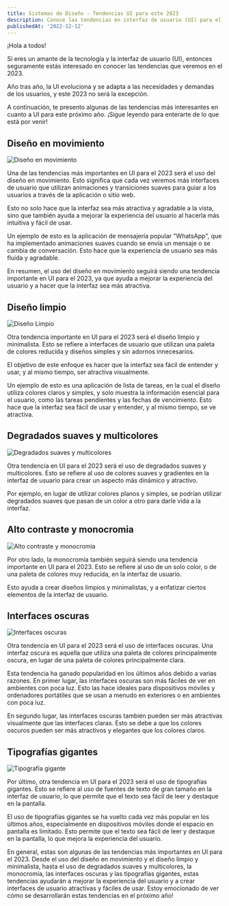 ```yaml
---
title: Sistemas de Diseño - Tendencias UI para este 2023
description: Conoce las tendencias en interfaz de usuario (UI) para el 2023, incluyendo diseño en movimiento, diseño limpio y minimalista, degradados suaves y multicolores y alto contraste y monocromía
publishedAt: '2022-12-12'
---
```


¡Hola a todos!

Si eres un amante de la tecnología y la interfaz de usuario (UI), entonces seguramente estás interesado en conocer las tendencias que veremos en el 2023.

Año tras año, la UI evoluciona y se adapta a las necesidades y demandas de los usuarios, y este 2023 no será la excepción.

A continuación, te presento algunas de las tendencias más interesantes en cuanto a UI para este próximo año. ¡Sigue leyendo para enterarte de lo que está por venir!

## Diseño en movimiento

<Image
  className="w-full rounded-md"
  src="/images/blog/motion-design.jpg"
  alt="Diseño en movimiento"
  width={672}
  height={258}
/>

Una de las tendencias más importantes en UI para el 2023 será el uso del diseño en movimiento. Esto significa que cada vez veremos más interfaces de usuario que utilizan animaciones y transiciones suaves para guiar a los usuarios a través de la aplicación o sitio web.

Esto no solo hace que la interfaz sea más atractiva y agradable a la vista, sino que también ayuda a mejorar la experiencia del usuario al hacerla más intuitiva y fácil de usar.

Un ejemplo de esto es la aplicación de mensajería popular "WhatsApp", que ha implementado animaciones suaves cuando se envía un mensaje o se cambia de conversación. Esto hace que la experiencia de usuario sea más fluida y agradable.

En resumen, el uso del diseño en movimiento seguirá siendo una tendencia importante en UI para el 2023, ya que ayuda a mejorar la experiencia del usuario y a hacer que la interfaz sea más atractiva.

## Diseño limpio

<Image
  className="w-full rounded-md"
  src="/images/blog/clean-design.jpg"
  alt="Diseño Limpio"
  width={672}
  height={258}
/>

Otra tendencia importante en UI para el 2023 será el diseño limpio y minimalista. Esto se refiere a interfaces de usuario que utilizan una paleta de colores reducida y diseños simples y sin adornos innecesarios.

El objetivo de este enfoque es hacer que la interfaz sea fácil de entender y usar, y al mismo tiempo, ser atractiva visualmente.

Un ejemplo de esto es una aplicación de lista de tareas, en la cual el diseño utiliza colores claros y simples, y solo muestra la información esencial para el usuario, como las tareas pendientes y las fechas de vencimiento. Esto hace que la interfaz sea fácil de usar y entender, y al mismo tiempo, se ve atractiva.

## Degradados suaves y multicolores

<Image
  className="w-full rounded-md"
  src="/images/blog/soft-gradient.jpg"
  alt="Degradados suaves y multicolores"
  width={672}
  height={258}
/>

Otra tendencia en UI para el 2023 será el uso de degradados suaves y multicolores. Esto se refiere al uso de colores suaves y gradientes en la interfaz de usuario para crear un aspecto más dinámico y atractivo.

Por ejemplo, en lugar de utilizar colores planos y simples, se podrían utilizar degradados suaves que pasan de un color a otro para darle vida a la interfaz.

## Alto contraste y monocromia

<Image
  className="w-full rounded-md"
  src="/images/blog/hight-contrast.jpg"
  alt="Alto contraste y monocromia"
  width={672}
  height={258}
/>

Por otro lado, la monocromía también seguirá siendo una tendencia importante en UI para el 2023. Esto se refiere al uso de un solo color, o de una paleta de colores muy reducida, en la interfaz de usuario.

Esto ayuda a crear diseños limpios y minimalistas, y a enfatizar ciertos elementos de la interfaz de usuario.

## Interfaces oscuras

<Image
  className="w-full rounded-md"
  src="/images/blog/dark-ui.jpg"
  alt="Interfaces oscuras"
  width={672}
  height={258}
/>

Otra tendencia en UI para el 2023 será el uso de interfaces oscuras. Una interfaz oscura es aquella que utiliza una paleta de colores principalmente oscura, en lugar de una paleta de colores principalmente clara.

Esta tendencia ha ganado popularidad en los últimos años debido a varias razones. En primer lugar, las interfaces oscuras son más fáciles de ver en ambientes con poca luz. Esto las hace ideales para dispositivos móviles y ordenadores portátiles que se usan a menudo en exteriores o en ambientes con poca luz.

En segundo lugar, las interfaces oscuras también pueden ser más atractivas visualmente que las interfaces claras. Esto se debe a que los colores oscuros pueden ser más atractivos y elegantes que los colores claros.

## Tipografías gigantes

<Image
  className="w-full rounded-md"
  src="/images/blog/typo-giant.jpg"
  alt="Tipografía gigante"
  width={672}
  height={258}
/>

Por último, otra tendencia en UI para el 2023 será el uso de tipografías gigantes. Esto se refiere al uso de fuentes de texto de gran tamaño en la interfaz de usuario, lo que permite que el texto sea fácil de leer y destaque en la pantalla.

El uso de tipografías gigantes se ha vuelto cada vez más popular en los últimos años, especialmente en dispositivos móviles donde el espacio en pantalla es limitado. Esto permite que el texto sea fácil de leer y destaque en la pantalla, lo que mejora la experiencia del usuario.

En general, estas son algunas de las tendencias más importantes en UI para el 2023. Desde el uso del diseño en movimiento y el diseño limpio y minimalista, hasta el uso de degradados suaves y multicolores, la monocromía, las interfaces oscuras y las tipografías gigantes, estas tendencias ayudarán a mejorar la experiencia del usuario y a crear interfaces de usuario atractivas y fáciles de usar. Estoy emocionado de ver cómo se desarrollarán estas tendencias en el próximo año!
